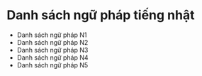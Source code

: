
# Danh sách ngữ pháp tiếng nhật

- <Link href="/grammar/n1">Danh sách ngữ pháp N1</Link>
- <Link href="/grammar/n2">Danh sách ngữ pháp N2</Link>
- <Link href="/grammar/n3">Danh sách ngữ pháp N3</Link>
- <Link href="/grammar/n4">Danh sách ngữ pháp N4</Link>
- <Link href="/grammar/n5">Danh sách ngữ pháp N5</Link>
